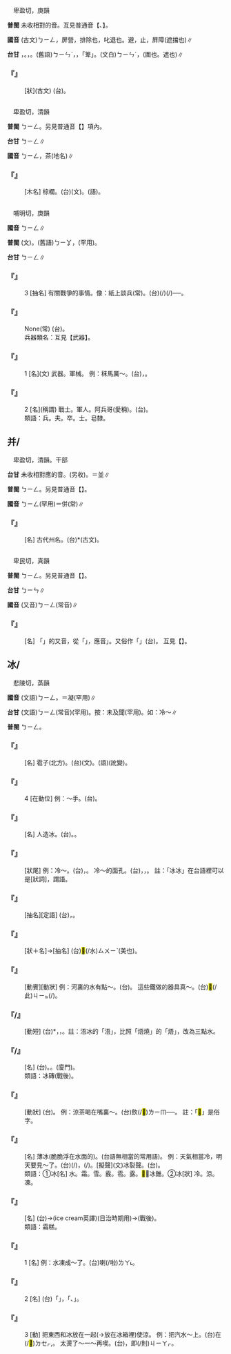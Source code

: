 
=={{ruby|屏|ㄅㄧㄥ}}==

　卑盈切，庚韻

'''普閩''' 未收相對的音。互見普通音【{{ruby|屏|ㄅㄧㄥˇ}}、{{ruby|屏|ㄆㄧㄥˊ}}】。

'''國音''' (古文)<rt>ㄅㄧㄥ</rt>，屏營{{ruby|。|ㄅㄧㄥˇ}}，排除也，叱退也。避，止{{ruby|。|ㄆㄧㄥˊ}}，屏障(遮擋也)∥

'''台甘''' {{ruby|(文)|ㄅㄧㄥˋ}}，{{ruby|屏|ㄅㄧㄥˋ}}{{ruby|除|ㄉㄨˊ}}{{ruby|/|ㄉㄧˊ}}。{{ruby|(文)|ㄅㄧㄥˊ}}，{{ruby|圍|ㄨㄧˊ}}{{ruby|屏|ㄅㄧㄥˊ}}。(舊語)<rt>ㄅㄧㄣˋ</rt>，{{ruby|竹|ㄉㄧㆤㆶ}}{{ruby|屏|ㄅㄧㄣˋ}}，{{ruby|俗|ㄒㄧㆦㆶ ͘}}{{ruby|作|ㄗㄜ˪}}「箄」。(文白)<rt>ㄅㄧㄣˊ</rt>{{ruby|＝|ㄅㄧㄥˊ}}，{{ruby|屏|ㄅㄧㄥˊ}}{{ruby|堵|ㄉㄨˋ}}(圍也。遮也)∥

    

==='''『{{ruby|屏|ㄅㄧㄥ}}{{ruby|營|ㄧㄥˊ}}』'''===
: [狀](古文) (台){{ruby|驚|ㄍㄧㆩ}}{{ruby|驚|ㄍㄧㆩ}}{{ruby|惶|ㄏㄧㆩˊ}}{{ruby|惶|ㄏㄧㆩˊ}}{{ruby|丌|ㆤ}}{{ruby|款|ㄎㄨㄢˋ}}。
    

=={{ruby|栟|ㄅㄧㄥ}}==

　卑盈切，清韻

'''普閩''' <rt>ㄅㄧㄥ</rt>。另見普通音【{{ruby|栟|ㄅㄣ}}】項內。

'''台甘''' <rt>ㄅㄧㄥ</rt>∥

'''國音''' <rt>ㄅㄧㄥ</rt>{{ruby|。|ㄅㄣ}}，{{ruby|栟|ㄅㄣ}}茶(地名)∥

    

==='''『{{ruby|栟|ㄅㄧㄥ}}{{ruby|櫚|ㄌㄩˊ}}』'''===
: [木名] 棕櫚。(台){{ruby|棕|ㄗㆲ}}{{ruby|櫚|ㄌㄨˊ}}(文)。{{ruby|棕|ㄗㄤ}}(語)。
    

=={{ruby|兵|ㄅㄧㄥ}}==

　哺明切，庚韻

'''國音''' <rt>ㄅㄧㄥ</rt>∥

'''普閩''' (文){{ruby|(語)|ㄅㄧㄥ}}。(舊語)<rt>ㄅㄧㆩ</rt>，{{ruby|天|ㄊㆪ}}{{ruby|兵|ㄅㄧㆩ}}(罕用)。

'''台甘''' <rt>ㄅㄧㄥ</rt>∥

    

==='''『{{ruby|兵|ㄅㄧㄥ}}』'''===
:3  [抽名] 有關戰爭的事情。像：紙上談兵(常)。(台){{ruby|<mark>&#xffa4f;</mark>|ㄉㄧㆰ˪}}{{ruby|桌|ㄉㄜㆷ}}{{ruby|仔|ㄚ}}{{ruby|頂|ㄉㄧㄥˋ}}{{ruby|講|ㄍㆲˋ}}{{ruby|相|ㄒㄧㄜ}}{{ruby|/|ㄙㆩ}}{{ruby|<mark>&#xffa46;</mark>|ㄊㄞˊ}}{{ruby|丌|ㆤ}}{{ruby|載|ㄉㄞ˫}}(/{{ruby|戴|ㄉㄞ˪}}){{ruby|事|ㄐㄧ˪}}(/{{ruby|事|ㄉㄞ˪}}{{ruby|情|ㄐㄧ˪}})──{{ruby|空|ㄎㆲ}}{{ruby|談|ㄉㆰˊ}}{{ruby|軍|ㄍㄨㄣ}}{{ruby|事|ㄙㄨ˫}}。
    

==='''『{{ruby|兵|ㄅㄧㄥ}}{{ruby|不|ㄅㄨˊ}}{{ruby|厭|ㄧㄢˋ}}{{ruby|詐|ㄓㄚˋ}}』'''===
: None(常) (台){{ruby|談|ㄉㆰˊ}}{{ruby|→|ㄉㆰ˫}}{{ruby|戰|ㄐㄧㄢ˪}}{{ruby|事|ㄙㄨ˫}}{{ruby|無|ㆠㄜˊ}}{{ruby|人|ㄌㄤˊ}}{{ruby|嫌|ㄏㄧㆰˊ}}{{ruby|運|ㄨㄣ˫}}{{ruby|用|ㄧㆲ˫}}{{ruby|騙|ㄆㄧㄢ˪}}{{ruby|術|ㄙㄨㆵ ͘}}。
:兵器類名：互見【武器】。
:
    

==='''『{{ruby|兵|ㄅㄧㄥ}}』'''===
:1  [名](文) 武器。軍械。 例：秣馬厲～。(台){{ruby|飼|ㄑㄧ˫}}{{ruby|馬|ㆠㆤˋ}}{{ruby|磨|ㆠㄨㄚˊ}}{{ruby|刀|ㄉㄜ}}{{ruby|槍|ㄑㄧㆧ}}{{ruby|/|ㄑㄧㆫ}}，{{ruby|準|ㄗㄨㄣˋ}}{{ruby|備|ㄅㄧ˫}}{{ruby|應|ㄧㄥ˪}}{{ruby|戰|ㄐㄧㄢ˪}}。
    

==='''『{{ruby|兵|ㄅㄧㄥ}}』'''===
:2  [名](稱謂) 戰士。軍人。阿兵哥(愛稱)。(台){{ruby|兵|ㄅㄧㄥ}}{{ruby|仔|ㄚ}}。
:類語：兵。夫。卒。士。皂隸。
:
    

==并/{{ruby|<mark>&#xf905f;</mark>|ㄅㄧㄥ}}==

　卑盈切，清韻。干部

'''台甘''' 未收相對應的音。(另收){{ruby|(文)|ㄅㄧㄥ˪}}。{{ruby|(語)|ㄅㄧㆩ˪}}{{ruby|。|ㄆㄧㄥ˫}}＝並∥

'''普閩''' <rt>ㄅㄧㄥ</rt>。另見普通音【{{ruby|并|ㄅㄧㄥˋ}}】。

'''國音''' <rt>ㄅㄧㄥ</rt>(罕用){{ruby|。|ㄅㄧㄥˋ}}＝併(常)∥

    

==='''『{{ruby|并|ㄅㄧㄥ}}』'''===
: [名] 古代州名。(台){{ruby|并|ㄅㄧㄥ}}*(古文)。
    

=={{ruby|檳|ㄅㄧㄥ}}==

　卑民切，真韻

'''普閩''' <rt>ㄅㄧㄥ</rt>。另見普通音【{{ruby|檳|ㄅㄧㄣ}}】。

'''台甘''' <rt>ㄅㄧㄣ</rt>∥

'''國音''' (又音)<rt>ㄅㄧㄥ</rt>{{ruby|。|ㄅㄧㄣ}}(常音)∥

    

==='''『{{ruby|檳|ㄅㄧㄥ}}{{ruby|榔|ㄌㄤˊ}}』'''===
: [名] 「{{ruby|檳|ㄅㄧㄣ}}{{ruby|榔|ㄌㄤˊ}}」的又音，從「{{ruby|賓|ㄅㄧㄣ}}」，應音{{ruby|「|ㄅㄧㄣ}}」。又俗作「{{ruby|<mark>&#xffbf3;</mark>|ㄅㄧㄥ}}{{ruby|榔|ㄌㄤˊ}}」(台){{ruby|檳|ㄅㄧㄣ}}{{ruby|榔|ㄋㆭˊ}}。 互見【{{ruby|檳|ㄅㄧㄣ}}】。
    

==冰/{{ruby|<mark>&#xf91f2;</mark>|ㄅㄧㄥ}}==

　悲陵切，蒸韻

'''國音''' (文語)<rt>ㄅㄧㄥ</rt>。{{ruby|(文)|ㄋㄧㄥˊ}}＝凝(罕用)∥

'''台甘''' (文語)<rt>ㄅㄧㄥ</rt>(常音){{ruby|。|ㄅㄧㄤ}}(罕用)。按：未及聞{{ruby|。|ㄅㄧ}}(罕用)。如：冷～∥

'''普閩''' <rt>ㄅㄧㄥ</rt>。

    

==='''『{{ruby|冰|ㄅㄧㄥ}}{{ruby|雹|ㄅㄠˊ}}』'''===
: [名] 雹子(北方)。(台){{ruby|雹|ㄆㄠㆷ ͘}}(文)。{{ruby|雹|ㄆㄠ˫}}(語)(訛變)。
    

==='''『{{ruby|冰|ㄅㄧㄥ}}』'''===
:4  [在動位] 例：～手。(台){{ruby|<mark>&#xffbf0;</mark>|ㆣㄢˋ}}{{ruby|手|ㄑㄧㄨˋ}}。
    

==='''『{{ruby|冰|ㄅㄧㄥ}}{{ruby|塊|ㄎㄨㄞˋ}}』'''===
: [名] 人造冰。(台){{ruby|冰|ㄅㄧㄥ}}{{ruby|角|ㄍㄚㆶ}}。{{ruby|大|ㄉㄨㄚ˫}}{{ruby|塊|ㄉㆤ˪}}{{ruby|冰|ㄅㄧㄥ}}。
    

==='''『{{ruby|冰|ㄅㄧㄥ}}{{ruby|冰|ㄅㄧㄥ}}』'''===
: [狀尾] 例：冷～。(台){{ruby|冷|ㄌㄧㄥˋ}}{{ruby|( )|ㄅㄧ}}{{ruby|( )|ㄅㄧ}}，{{ruby|冷|ㄌㄧㄥˋ}}{{ruby|吱|ㄍㄧ}}{{ruby|吱|ㄍㄧ}}。 冷～的面孔。(台){{ruby|對|ㄉㄨㄧ˪}}{{ruby|人|ㄌㄤˊ}}{{ruby|一|ㄐㄧㆵ ͘}}{{ruby|枝|ㄍㄧ}}{{ruby|面|ㆠㄧㄣ˫}}{{ruby|真|ㄐㄧㄣ}}{{ruby|凊|ㄑㄧㄣ˪}}，{{ruby|冷|ㄌㄧㄥˋ}}{{ruby|淡|ㄉㆰ˫}}，{{ruby|無|ㆠㄜˊ}}{{ruby|表|ㄅㄧㄠˋ}}{{ruby|情|ㄐㄧㄥˊ}}。 註：「冰冰」在台語裡可以是[狀詞]，謂語。
    

==='''『{{ruby|冰|ㄅㄧㄥ}}{{ruby|心|ㄒㄧㄣ}}』'''===
: [抽名][定語] (台){{ruby|多|ㄉㄜ}}{{ruby|形|ㄏㄧㄥˊ}}{{ruby|容|ㄧㆲˊ}}{{ruby|人|ㄌㄤˊ}}{{ruby|丌|ㆤ}}{{ruby|心|ㄒㄧㆬ}}{{ruby|情|ㄐㄧㄥˊ}}{{ruby|清|ㄑㄧㄥ}}{{ruby|<mark>&#xffa42;</mark>|ㄍㄚㆷ}}{{ruby|透|ㄊㄠ˪}}{{ruby|底|ㄉㄨㆤˋ}}{{ruby|/|ㄉㆤˋ}}，{{ruby|澈|ㄊㄧㄚㆵ}}{{ruby|底|ㄉㄨㆤˋ}}{{ruby|/|ㄉㆤˋ}}{{ruby|清|ㄑㄧㄥ}}。
    

==='''『{{ruby|冰|ㄅㄧㄥ}}{{ruby|肌|ㄐㄧ}}』'''===
: [狀＋名]→[抽名] (台){{ruby|形|ㄏㄧㄥˊ}}{{ruby|容|ㄧㆲˊ}}{{ruby|肌|ㄍㄧ}}{{ruby|膚|ㄏㄨ}}{{ruby|潔|ㄍㄧㄚㆵ}}{{ruby|白|ㄅㄧㆤㆶ ͘}}{{ruby|真|ㄐㄧㄣ}}<mark>&#xffad0;</mark>(/水)<rt>ㄙㄨㄧˋ</rt>(美也)。
    

==='''『{{ruby|冰|ㄅㄧㄥ}}{{ruby|手|ㄕㄡˇ}}』'''===
: [動賓][動狀] 例：河裏的水有點～。(台){{ruby|溪|ㄎㄨㆤ}}{{ruby|/|ㄎㆤ}}{{ruby|裡|ㄌㄧㄣ˪}}{{ruby|丌|ㆤ}}{{ruby|水|ㄗㄨㄧˋ}}{{ruby|會|ㄨㆤ˫}}{{ruby|/|ㆤ˫}}{{ruby|<mark>&#xffbf0;</mark>|ㆣㄢ˪}}{{ruby|手|ㄑㄧㄨˋ}}。 這些鐵做的器具真～。(台)<mark>&#xffb50;</mark>(/此)<rt>ㄐㄧㆵ</rt>{{ruby|個|ㆤˊ}}{{ruby|用|ㄧㆲ˫}}{{ruby|鐵|ㄊㄧㆷ}}{{ruby|做|ㄗㄨㆤ˪}}{{ruby|/|ㄗㄜ˪}}{{ruby|丌|ㆤ}}{{ruby|物|ㄇㆭㆷ ͘}}{{ruby|/|ㄇㄧㆷ ͘}}{{ruby|件|ㄍㄧㆩ˫}}{{ruby|摸|ㆠㆲ}}{{ruby|著|ㄉㄧㄜㆷ ͘}}{{ruby|誠|ㄐㄧㆩˊ}}{{ruby|冷|ㄌㄧㄥˋ}}(/{{ruby|會|ㄨㆤ˫}}{{ruby|/|ㆤ˫}}{{ruby|<mark>&#xffbf0;</mark>|ㆣㄢˊ}})。
    

==='''『{{ruby|冰|ㄅㄧㄥ}}{{ruby|振|ㄓㄣˋ}}/{{ruby|冰|ㄅㄧㄥ}}{{ruby|鎮|ㄓㄣˋ}}』'''===
: [動短] (台){{ruby|浯|ㄨ˪}}*{{ruby|冰|ㄅㄧㄥ}}，{{ruby|將|ㄐㄧㆲ}}{{ruby|冰|ㄅㄧㄥ}}{{ruby|角|ㄍㄚㆶ}}{{ruby|囥|ㄎㆭ˪}}{{ruby|倚|ㄨㄚˋ}}{{ruby|食|ㄐㄧㄚㆷ}}{{ruby|物|ㄇㄧㆷ ͘}}{{ruby|/|ㄇㆭㆷ ͘}}{{ruby|丌|ㆤ}}{{ruby|邊|ㄅㆪ}}{{ruby|仔|ㄚ}}，{{ruby|付|ㄏㆦ˫}}{{ruby|物|ㄇㆭㆷ ͘}}{{ruby|/|ㄇㄧㆷ ͘}}{{ruby|冰|ㄅㄧㄥ}}{{ruby|冷|ㄌㄧㄥˋ}}。註：浯冰的「浯」，比照「焐燒」的「焐」，改為三點水。
    

==='''『{{ruby|冰|ㄅㄧㄥ}}{{ruby|棍|ㄍㄨㄣˋ}}{{ruby|兒|ㄦ}}/{{ruby|冰|ㄅㄧㄥ}}{{ruby|棒|ㄅㄤˋ}}{{ruby|兒|ㄦ}}』'''===
: [名] (台){{ruby|枝|ㄍㄧ}}{{ruby|仔|ㄚ}}{{ruby|冰|ㄅㄧㄥ}}。{{ruby|冰|ㄅㄧㄥ}}{{ruby|枝|ㄍㄧ}}。(廈門){{ruby|霜|ㄙㆭ}}{{ruby|條|ㄉㄧㄠˊ}}。
:類語：冰磚(戰後)。
:
    

==='''『{{ruby|冰|ㄅㄧㄥ}}{{ruby|得|ㄉㄜ}}{{ruby|慌|ㄏㄨㄤ}}』'''===
: [動狀] (台){{ruby|真|ㄐㄧㄣ}}{{ruby|<mark>&#xffbf0;</mark>|ㆣㄢˊ}}。 例：涼茶喝在嘴裏～。(台){{ruby|冷|ㄌㄧㄥˋ}}{{ruby|茶|ㄉㆤˊ}}飲(/<mark>&#xffbf1;</mark>)<rt>ㄌㄧㆬ</rt>{{ruby|著|ㄉㄧㄜㆷ}}{{ruby|會|ㄨㆤ˫}}{{ruby|/|ㆤ˫}}{{ruby|<mark>&#xffbf0;</mark>|ㆣㄢ˪}}{{ruby|嘴|ㄘㄨㄧ˪}}──{{ruby|透|ㄊㄠ˪}}{{ruby|心|ㄒㄧㆬ}}{{ruby|涼|ㄌㄧㄤˊ}}。 註：「<mark>&#xffbf1;</mark>」是俗字。
    

==='''『{{ruby|冰|ㄅㄧㄥ}}{{ruby|碴|ㄓㄚ}}{{ruby|兒|ㄦ}}』'''===
: [名] 薄冰(脆脆浮在水面的)。(台語無相當的常用語)。 例：天氣相當冷，明天要見～了。(台){{ruby|天|ㄊㆪ}}{{ruby|氣|ㄎㄧ˪}}{{ruby|相|ㄒㄧㆲ}}{{ruby|當|ㄉㆲ}}{{ruby|丌|ㆤ}}(/{{ruby|嶄|ㄗㆰˋ}}{{ruby|然|ㄌㄧㄢˊ}}{{ruby|仔|ㄚ}}){{ruby|冷|ㄌㄧㄥˋ}}，{{ruby|早|ㄗㄚˋ}}{{ruby|起|ㄎㄧˋ}}{{ruby|時|ㄒㄧˊ}}{{ruby|會|ㄨㆤ˫}}{{ruby|/|ㆤ˫}}{{ruby|鋪|ㄆㆦ}}{{ruby|薄|ㄅㄜㆷ}}{{ruby|冰|ㄅㄧㄥ}}(/{{ruby|結|ㄍㄧㄚㆵ}}{{ruby|霜|ㄙㆭ}})。{{ruby|腷|ㄅㄧˋ}}{{ruby|腷|ㄅㄧˋ}}{{ruby|膊|ㄅㄛˊ}}{{ruby|膊|ㄅㄛˊ}}[擬聲](文)冰裂聲。(台){{ruby|( )|ㄅㄧ}}{{ruby|( )|ㄅㄧㆷ ͘}}{{ruby|( )|ㄅㄠㆷ}}{{ruby|( )|ㄅㄠㆷ ͘}}。
:類語：①冰[名] 水。霜。雪。霰。雹。露。<mark>&#xf9060;</mark>，冰錐。②冰[狀] 冷。涼。凍。
:
:
    

==='''『{{ruby|冰|ㄅㄧㄥ}}{{ruby|淇|ㄑㄧˊ}}{{ruby|淋|ㄌㄧㄣˊ}}』'''===
: [名] (台){{ruby|雞|ㄍㄨㆤ}}{{ruby|/|ㄍㆤ}}{{ruby|卵|ㄋㆭ˫}}{{ruby|冰|ㄅㄧㄥ}}→{{ruby|( )|ㄞ}}{{ruby|( )|ㄙㄨㆷ}}{{ruby|( )|ㄍㄨㆷ ͘}}{{ruby|( )|ㄌㄧˋ}}{{ruby|( )|ㄇㄨ˪}}(ice cream英譯)(日治時期用)→{{ruby|冰|ㄅㄧㄥ}}{{ruby|淇|ㄍㄧˊ}}{{ruby|淋|ㄌㄧㄣˊ}}(戰後)。
:類語：霜糕。
:
    

==='''『{{ruby|冰|ㄅㄧㄥ}}』'''===
:1  [名] 例：水凍成～了。(台){{ruby|水|ㄗㄨㄧˋ}}{{ruby|結|ㄍㄧㄚㆵ}}{{ruby|做|ㄗㄨㆤ˪}}{{ruby|/|ㄗㄜ˪}}{{ruby|冰|ㄅㄧㄥ}}喇(/啦)<rt>ㄌㄚ˪</rt>。
    

==='''『{{ruby|冰|ㄅㄧㄥ}}』'''===
:2  [名] (台){{ruby|看|ㄎㄨㆩ˪}}{{ruby|著|ㄉㄧㄜㆷ ͘}}{{ruby|像|ㄑㄧㆧ˫}}{{ruby|/|ㄑㄧㆫ˫}}{{ruby|冰|ㄅㄧㄥ}}{{ruby|塊|ㄉㆤ˪}}{{ruby|丌|ㆤ}}{{ruby|結|ㄍㄧㄚㆵ}}{{ruby|晶|ㄐㄧㄥ}}{{ruby|/|ㄐㆪ}}{{ruby|體|ㄊㆤˋ}}{{ruby|亦|ㄧㄚㆷ ͘}}{{ruby|叫|ㄍㄧㄜ˪}}{{ruby|做|ㄗㄨㆤ˪}}{{ruby|/|ㄗㄜ˪}}「{{ruby|冰|ㄅㄧㄥ}}」，{{ruby|像|ㄑㄧㆧ˫}}{{ruby|/|ㄑㄧㆫ˫}}「{{ruby|薄|ㄅㄜㆷ ͘}}{{ruby|荷|ㄏㄜ˪}}{{ruby|/|ㄜ˪}}{{ruby|冰|ㄅㄧㄥ}}、{{ruby|冰|ㄅㄧㄥ}}{{ruby|糖|ㄊㆭˊ}}」。
    

==='''『{{ruby|冰|ㄅㄧㄥ}}』'''===
:3  [動] 把東西和冰放在一起(→放在冰箱裡)使涼。 例：把汽水～上。(台){{ruby|汽|ㄎㄧ˪}}{{ruby|水|ㄗㄨㄧˋ}}{{ruby|囥|ㄎㆭ˪}}在(/<mark>&#xf9549;</mark>)<rt>ㄉㆤㆷ</rt>{{ruby|冰|ㄅㄧㄥ}},{{ruby|挓|ㄊㆤㆷ ͘}}{{ruby|去|ㄎㄧˋ}}{{ruby|冰|ㄅㄧㄥ}}。 太燙了～一～再喫。(台){{ruby|傷|ㄒㄧㆧ}}{{ruby|/|ㄒㄧㆫ}}{{ruby|燒|ㄒㄧㄜ}}，{{ruby|冰|ㄅㄧㄥ}}{{ruby|付|ㄏㆦ˫}}{{ruby|冷|ㄌㄧㄥˋ}}即(/則)<rt>ㄐㄧㄚㆷ</rt>{{ruby|食|ㄐㄧㄚㆷ ͘}}。
    
